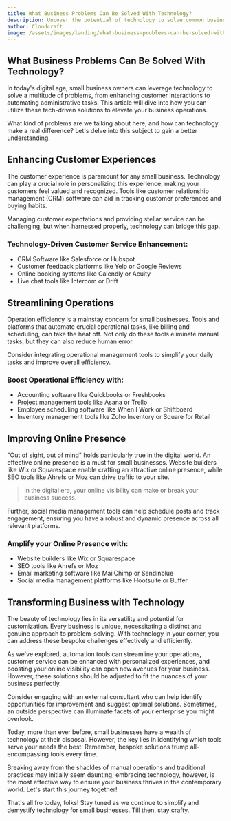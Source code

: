 ```yaml
---
title: What Business Problems Can Be Solved With Technology?
description: Uncover the potential of technology to solve common business problems.
author: Cloudcraft
image: /assets/images/landing/what-business-problems-can-be-solved-with-technology.jpg
---
```


## What Business Problems Can Be Solved With Technology?

In today's digital age, small business owners can leverage technology to solve a multitude of problems, from enhancing customer interactions to automating administrative tasks. This article will dive into how you can utilize these tech-driven solutions to elevate your business operations.

What kind of problems are we talking about here, and how can technology make a real difference? Let's delve into this subject to gain a better understanding.

<ServicesBlurb />

## Enhancing Customer Experiences

The customer experience is paramount for any small business. Technology can play a crucial role in personalizing this experience, making your customers feel valued and recognized. Tools like customer relationship management (CRM) software can aid in tracking customer preferences and buying habits.

Managing customer expectations and providing stellar service can be challenging, but when harnessed properly, technology can bridge this gap.

### Technology-Driven Customer Service Enhancement:

 * CRM Software like Salesforce or Hubspot
 * Customer feedback platforms like Yelp or Google Reviews
 * Online booking systems like Calendly or Acuity
 * Live chat tools like Intercom or Drift

## Streamlining Operations

Operation efficiency is a mainstay concern for small businesses. Tools and platforms that automate crucial operational tasks, like billing and scheduling, can take the heat off. Not only do these tools eliminate manual tasks, but they can also reduce human error.

Consider integrating operational management tools to simplify your daily tasks and improve overall efficiency.

### Boost Operational Efficiency with:

 * Accounting software like Quickbooks or Freshbooks
 * Project management tools like Asana or Trello
 * Employee scheduling software like When I Work or Shiftboard
 * Inventory management tools like Zoho Inventory or Square for Retail

<GetStartedBlurb />

## Improving Online Presence

"Out of sight, out of mind" holds particularly true in the digital world. An effective online presence is a must for small businesses. Website builders like Wix or Squarespace enable crafting an attractive online presence, while SEO tools like Ahrefs or Moz can drive traffic to your site.

<blockquote>In the digital era, your online visibility can make or break your business success.</blockquote>

Further, social media management tools can help schedule posts and track engagement, ensuring you have a robust and dynamic presence across all relevant platforms.

### Amplify your Online Presence with:

* Website builders like Wix or Squarespace
* SEO tools like Ahrefs or Moz
* Email marketing software like MailChimp or Sendinblue
* Social media management platforms like Hootsuite or Buffer

## Transforming Business with Technology

The beauty of technology lies in its versatility and potential for customization. Every business is unique, necessitating a distinct and genuine approach to problem-solving. With technology in your corner, you can address these bespoke challenges effectively and efficiently.

As we've explored, automation tools can streamline your operations, customer service can be enhanced with personalized experiences, and boosting your online visibility can open new avenues for your business. However, these solutions should be adjusted to fit the nuances of your business perfectly.

Consider engaging with an external consultant who can help identify opportunities for improvement and suggest optimal solutions. Sometimes, an outside perspective can illuminate facets of your enterprise you might overlook.

Today, more than ever before, small businesses have a wealth of technology at their disposal. However, the key lies in identifying which tools serve your needs the best. Remember, bespoke solutions trump all-encompassing tools every time.

Breaking away from the shackles of manual operations and traditional practices may initially seem daunting; embracing technology, however, is the most effective way to ensure your business thrives in the contemporary world. Let's start this journey together!

That's all fro today, folks! Stay tuned as we continue to simplify and demystify technology for small businesses. Till then, stay crafty.